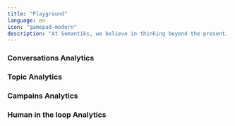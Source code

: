 ```yaml
---
title: "Playground"
language: en
icon: "gamepad-modern"
description: "At Semantiks, we believe in thinking beyond the present. While having a smart agent will soon become the standard, what will truly set businesses apart is how they analyze and leverage the data those agents generate. That’s why Semantiks is deeply focused on agent analytics because understanding your users, their needs, and how your agent performs is what will take your business to the next level."
---
```


### Conversations Analytics

### Topic Analytics

### Campains Analytics

### Human in the loop Analytics